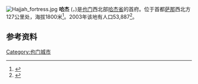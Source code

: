 {{Infobox settlement
<!--See the Table at Infobox Settlement for all fields and descriptions of usage-->
<!-- Basic info  ---------------->
|name          = Hajjah
|other_name             =
|native_name            =  <!-- for cities whose native name is not in English -->
|nickname               = 
|settlement_type        =
|motto                  =
<!-- images and maps  ----------->
|image_skyline          = Hajjah 01.jpg
|imagesize              = 300px
|image_caption          = 
|image_flag             = 
|flag_size              =
|image_seal             = 
|seal_size              =
|image_shield           = 
|shield_size            =
|image_map              = 
|mapsize                =
|map_caption            = 
|pushpin_map            = Yemen<!-- the name of a location map as per http://en.wikipedia.org/wiki/Template:Location_map -->
|pushpin_label_position =bottom
|pushpin_mapsize        =300
|pushpin_map_caption    =Location in Yemen
<!-- Location ------------------>
|coordinates_region     = YE
|subdivision_type       = 国家
|subdivision_name       = {{flag|Yemen}}
|subdivision_type1      = [[也门行政区划|省份]]
|subdivision_name1      = [[哈杰省|哈杰省]]
|subdivision_type2      =
|subdivision_name2      = 
|subdivision_type3      =
|subdivision_name3      = 
|<!-- Politics ----------------->
|government_footnotes   =
|government_type        =
|leader_title           =
|leader_name            =
|leader_title1          =  <!-- for places with, say, both a mayor and a city manager -->
|leader_name1           =
|established_title      =  <!-- Settled -->
|established_date       = 
<!-- Area    --------------------->
|area_magnitude         = 
|unit_pref                =Imperial <!--Enter: Imperial, if Imperial (metric) is desired-->
|area_footnotes           =
|area_total_km2           = <!-- ALL fields dealing with a measurements are subject to automatic unit conversion-->
|area_land_km2            = <!--See table @ Template:Infobox Settlement for details on automatic unit conversion-->
<!-- Population   ----------------------->
|population_as_of               =
|population_footnotes           =
|population_note                =
|population_total               =53887
|population_density_km2         =
|population_density_sq_mi       =
|population_metro               =
|population_density_metro_km2   =
|population_density_metro_sq_mi =
|population_blank1_title        =Ethnicities
|population_blank1              =
|population_density_blank1_km2 =   
|population_density_blank1_sq_mi =
<!-- General information  --------------->
|timezone               =也门标准时间
|utc_offset             = +3
|timezone_DST           =
|utc_offset_DST         = 
|latd=15|latm=41|lats=42|latNS=N
|longd=43|longm=35|longs=51|longEW=E
|elevation_footnotes    =  <!--for references: use <ref> </ref> tags-->
|elevation_m            = 
|elevation_ft           =
<!-- Area/postal codes & others -------->
|postal_code_type       =  <!-- enter ZIP code, Postcode, Post code, Postal code... -->
|postal_code            =
|area_code              =
|blank_name             =
|blank_info             =
|blank1_name            =
|blank1_info            =
|website                = 
|footnotes              = 
}} 
[[Image:Hajjah_fortress.jpg|thumb]]
'''哈杰''' ({{lang-en|Hajjah}}，{{lang-ar|حجة}})是[[也门|也门]]西北部[[哈杰省|哈杰省]]的首府。位于首都[[萨那|萨那]]西北方127公里处，海拔1800米<ref>{{cite web|url=http://www.yemen-nic.net/English%20site/SITE%20CONTAINTS/Tourism/Touristic%20sites/Hajjah/Hajjah.htm|title=Hajjah Governorate|publisher=Yemen National Information Centre|accessdate=October 21, 2010|deadurl=yes|archiveurl=https://web.archive.org/web/20100828113224/http://www.yemen-nic.net/English%20site/SITE%20CONTAINTS/Tourism/Touristic%20sites/Hajjah/Hajjah.htm|archivedate=2010年8月28日}}</ref>。2003年该地有人口53,887<ref>{{cite web|url=http://www.statoids.com/yye.html|title=Districts of Yemen|publisher=Statoids|accessdate=October 21, 2010|archive-date=2010-11-29|archive-url=https://web.archive.org/web/20101129043227/http://statoids.com/yye.html|dead-url=no}}</ref>。

==参考资料==
{{Reflist}}

[[Category:也门城市|Category:也门城市]]